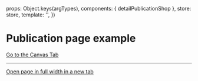 
<Meta of={DetailPublicationShopStories} />

  props: Object.keys(argTypes),
  components: { detailPublicationShop },
  store: store,
  template: '<detailPublicationShop />',
})

# Publication page example

<a href="?path=/story/pages-publication-shop--example">Go to the Canvas Tab</a>

***

<a href="?id=pages-publication-shop--example" target="_blank">
  Open page in full width in a new tab
</a>

<Canvas>
  <Story of={DetailPublicationShopStories.Example} />
</Canvas>
